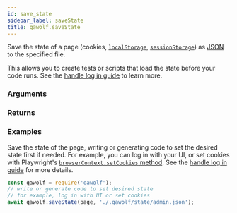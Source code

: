 ```yaml
---
id: save_state
sidebar_label: saveState
title: qawolf.saveState
---
```



<Syntax code="saveState(page, savePath)" />

Save the state of a page (cookies, [`localStorage`](https://developer.mozilla.org/en-US/docs/Web/API/Window/localStorage), [`sessionStorage`](https://developer.mozilla.org/en-US/docs/Web/API/Window/sessionStorage)) as [JSON](https://developer.mozilla.org/en-US/docs/Web/JavaScript/Reference/Global_Objects/JSON) to the specified file.

This allows you to create tests or scripts that load the state before your code runs. See the [handle log in guide](TODOFIXLINK) to learn more.

### Arguments

<ArgumentSaveState />

### Returns

<ReturnVoid />

### Examples

Save the state of the page, writing or generating code to set the desired state first if needed. For example, you can log in with your UI, or set cookies with Playwright's [`browserContext.setCookies` method](https://github.com/microsoft/playwright/blob/master/docs/api.md#browsercontextsetcookiescookies). See the [handle log in guide](TODOFIXLINK) for more details.

```js
const qawolf = require('qawolf');
// write or generate code to set desired state
// for example, log in with UI or set cookies
await qawolf.saveState(page, './.qawolf/state/admin.json');
```
